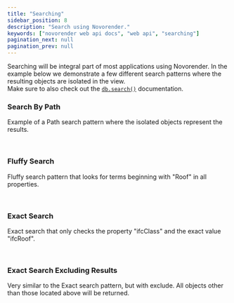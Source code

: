 ```yaml
---
title: "Searching"
sidebar_position: 8
description: "Search using Novorender."
keywords: ["novorender web api docs", "web api", "searching"]
pagination_next: null
pagination_prev: null
---
```


 

Searching will be integral part of most applications using Novorender.
In the example below we demonstrate a few different search patterns where the resulting objects are isolated in the view.  
Make sure to also check out the <code>[db.search()](/docs/data_js_api/api_reference/namespaces/DataJsAPI/interfaces/ObjectDB#search)</code> documentation.

### Search By Path

Example of a Path search pattern where the isolated objects represent the results.

<PlaygroundComponent demoKey="searching.search_by_path" />
<br />

### Fluffy Search

Fluffy search pattern that looks for terms beginning with "Roof" in all properties.

<PlaygroundComponent demoKey="searching.fluffy_search" />
<br />

### Exact Search

Exact search that only checks the property "ifcClass" and the exact value "ifcRoof".

<PlaygroundComponent demoKey="searching.exact_search" />
<br />

### Exact Search Excluding Results

Very similar to the Exact search pattern, but with exclude. All objects other than those located above will be returned.

<PlaygroundComponent demoKey="searching.exact_search_excluding_result" />

